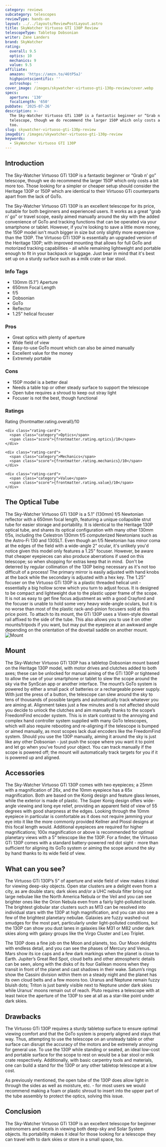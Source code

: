 ```yaml
---
category: reviews
subcategory: telescopes
reviewType: hands-on
layout: ../../layouts/ReviewPostLayout.astro
title: SkyWatcher Virtuoso GTI 130P Review
telescopeType: Tabletop Dobsonian
writer: Zane Landers
brand: SkyWatcher
rating:
  overall: 9.5
  optics: 10
  mechanics: 9
  value: 9.5
affiliate:
  amazon: 'https://amzn.to/46tP5aJ'
  highpointscientific: ''
  astroshop: ''
cover_image: /images/skywatcher-virtuoso-gti-130p-review/cover.webp
specs:
  aperture: '130'
  focalLength: '650'
pubDate: '2025-07-26'
description: >-
  The Sky-Watcher Virtuoso GTi 130P is a fantastic beginner or “Grab n’ go”
  telescope, though we do recommend the larger 150P which only costs a bit more
  too.
slug: skywatcher-virtuoso-gti-130p-review
imageDir: /images/skywatcher-virtuoso-gti-130p-review
keywords:
  - SkyWatcher Virtuoso GTI 130P
---
```


<h2>Introduction</h2>
<p class="highlight">The Sky-Watcher Virtuoso GTi 130P is a fantastic beginner or “Grab n’ go” telescope, though we do recommend the larger 150P which only costs a bit more too. Those looking for a simpler or cheaper setup should consider the Heritage 130P or 150P which are identical to their Virtuoso GTi counterparts apart from the lack of GoTo.</p>

<p>The Sky-Watcher Virtuoso GTi 130P is an excellent telescope for its price, suitable for both beginners and experienced users. It works as a great "grab n’ go" or travel scope, easily aimed manually around the sky with the added convenience of GoTo and tracking functions that can be operated via your smartphone or tablet. However, if you're looking to save a little more money, the 150P model isn't much bigger in size but only slightly more expensive than the 130P. The Virtuoso GTi 130P is essentially an upgraded version of the Heritage 130P; with improved mounting that allows for full GoTo and motorized tracking capabilities - all while remaining lightweight and portable enough to fit in your backpack or luggage. Just bear in mind that it's best set up on a sturdy surface such as a milk crate or bar stool.</p>
<section class="info-tags">
  <h3>Info Tags</h3>
  <ul>
    <li>130mm (5.1”) Aperture</li>
    <li>650mm Focal Length</li>
    <li>f/5</li>
    <li>Dobsonian</li>
    <li>GoTo</li>
    <li>Reflector</li>
    <li>1.25” helical focuser</li>
  </ul>
</section>

<section class="pros-cons">
  <div class="pros-block">
    <h3>Pros</h3>
    <ul>
        <li>Great optics with plenty of aperture</li>
        <li>Wide field of view</li>
        <li>Easy-to-use GoTo mount which can also be aimed manually</li>
        <li>Excellent value for the money</li>
        <li>Extremely portable</li>
    </ul>
  </div>
  <div class="cons-block">
    <h3>Cons</h3>
    <ul>
        <li>150P model is a better deal</li>
        <li>Needs a table top or other steady surface to support the telescope</li>
        <li>Open tube requires a shroud to keep out stray light</li>
        <li>Focuser is not the best, though functional</li>
    </ul>
  </div>
</section>

<section class="ratings">
  <h3>Ratings</h3>
  <div class="ratings-grid">
    <div class="rating-card">
      <span class="category">Rating</span>
      <span class="score">{frontmatter.rating.overall}/10</span>
    </div>

    <div class="rating-card">
      <span class="category">Optics</span>
      <span class="score">{frontmatter.rating.optics}/10</span>
    </div>

    <div class="rating-card">
      <span class="category">Mechanics</span>
      <span class="score">{frontmatter.rating.mechanics}/10</span>
    </div>

    <div class="rating-card">
      <span class="category">Value</span>
      <span class="score">{frontmatter.rating.value}/10</span>
    </div>
  </div>
</section>

<Affiliates affiliate={frontmatter.affiliate} />

<h2>The Optical Tube</h2>
The Sky-Watcher Virtuoso GTi 130P is a 5.1” (130mm) f/5 Newtonian reflector with a 650mm focal length, featuring a unique collapsible strut tube for easier storage and portability. It is identical to the Heritage 130P optical tube, and shares its optical configuration with many other 130mm f/5s, including the Celestron 130mm f/5 computerized Newtonians such as the Astro-Fi 130 and 130SLT. Even though an f/5 Newtonian has minor coma at the edges of the field with a wide-angle 2" ocular, it's unlikely you'd notice given this model only features a 1.25" focuser. However, be aware that cheaper eyepieces can also produce aberrations if used on this telescope; so when shopping for extras keep that in mind. 
Don't be deterred by regular collimation of the 130P being necessary as it's not too difficult of a process! The primary mirror is easily adjusted with hand knobs at the back while the secondary is adjusted with a hex key.
The 1.25” focuser on the Virtuoso GTi 130P is a plastic threaded helical unit - essentially a big hollow screw which you turn to adjust focus. It is designed to be compact and lightweight due to the plastic upper frame of the scope. It is not as easy to get fine focus adjustment as with a good Crayford and the focuser is unable to hold some very heavy wide-angle oculars, but it is no worse than most of the plastic rack-and-pinion focusers sold at this price point.
To attach to its mount, the GTi 130P uses a Vixen-style dovetail rail affixed to the side of the tube. This also allows you to use it on other mounts/tripods if you want, but may put the eyepiece at an awkward angle depending on the orientation of the dovetail saddle on another mount.
<img class="post-image post-image-sm" src="/images/skywatcher-virtuoso-gti-130p-review/mount.webp" alt="Mount"></img>
<h2>Mount</h2>

<p>The Sky-Watcher Virtuoso GTi 130P has a tabletop Dobsonian 
mount based on the Heritage 130P model, with motor drives and clutches added to both axes; 
these can be unlocked for manual aiming of the GTi 130P or tightened to allow the use of your 
smartphone or tablet to slew the scope around the sky via the SynScan app or another interface.
The mount’s GoTo system is powered by either a small pack of batteries or a rechargeable power supply. 
With just the press of a button, the telescope can slew around the sky to tens of thousands of possible 
targets and automatically track whatever you are aiming at. Alignment takes just a few minutes and is not 
affected should you decide to unlock the clutches and aim manually thanks to the scope’s FreedomFind encoder 
system. This is in stark contrast to the annoying and complex hand controller system supplied with many GoTo 
telescopes, which will also require rebooting and re-aligning if the telescope is bumped or aimed manually, 
as most scopes lack dual encoders like the FreedomFind system.
Should you use the 130P manually, aiming it around the sky is just like any other Dobsonian - just push the scope where you want it to point and let go when you’ve found your object. You can track manually if the scope is powered off; the mount will automatically track targets for you if it is powered up and aligned.</p>
<h2>Accessories</h2>

<p>The Sky-Watcher Virtuoso GTi 130P comes with two eyepieces; a 25mm with a magnification of 26x, and the 10mm eyepiece has a 65x magnification. Both are based on the Konig design and feature glass lenses, while the exterior is made of plastic. The Super Konig design offers wide-angle viewing and long eye relief, providing an apparent field of view of 55 degrees with good sharpness at the edges. Looking through the 10mm eyepiece in particular is comfortable as it does not require jamming your eye into it like the more commonly provided Kellner and Plossl designs at this focal length would. Additional eyepieces are required for higher magnifications; 100x magnification or above is recommended for optimal planetary views with a 5” telescope like the 130P.
For a finder, the Virtuoso GTi 130P comes with a standard battery-powered red dot sight - more than sufficient for aligning its GoTo system or aiming the scope around the sky by hand thanks to its wide field of view.</p>
<h2>What can you see?</h2>

<p>The Virtuoso GTi 130P’s 5” of aperture and wide field of view makes it ideal for viewing deep-sky objects. Open star clusters are a delight even from a city, as are double stars; dark skies and/or a UHC nebula filter bring out large nebulae like the North America Nebula or the Veil and you can see brighter ones like the Orion Nebula even from a fairly light-polluted locale. The brightest globular star clusters such as M13 can be resolved into individual stars with the 130P at high magnification, and you can also see a few of the brightest planetary nebulae. Galaxies are fuzzy washed-out smudges for the most part, particularly under light-polluted conditions, but the 130P can show you dust lanes in galaxies like M31 or M82 under dark skies along with galaxy groups like the Virgo Cluster and Leo Triplet.</p>
<p>The 130P does a fine job on the Moon and planets, too. Our Moon delights with endless detail, and you can see the phases of Mercury and Venus. Mars show its ice caps and a few dark markings when the planet is close to Earth. Jupiter’s Great Red Spot, cloud belts and other atmospheric details can be seen, along with the disks of its four Galilean moons when they transit in front of the planet and cast shadows in their wake. Saturn’s rings show the Cassini division within them on a steady night and the planet has its own cloud belts and a few moons too. Uranus and Neptune remain fuzzy bluish dots; Triton is just barely visible next to Neptune under dark skies while Uranus’ moons remain out of reach. Pluto requires a telescope with at least twice the aperture of the 130P to see at all as a star-like point under dark skies.</p>
<h2>Drawbacks</h2>

<p>The Virtuoso GTi 130P requires a sturdy tabletop surface to ensure optimal viewing comfort and that the GoTo system is properly aligned and stays that way. Thus, attempting to use the telescope on an unsteady table or other surface can disrupt the accuracy of the motors and be extremely annoying for general use. To use the 130P while standing or seated, an ideal low-cost and portable surface for the scope to rest on would be a bar stool or milk crate respectively. Additionally, with basic carpentry tools and materials, one can build a stand for the 130P or any other tabletop telescope at a low cost.</p>
<p>As previously mentioned, the open tube of the 130P does allow light in through the sides as well as moisture, etc. - for most users we would recommend making a foam or plastic shroud to insert into the upper part of the tube assembly to protect the optics, solving this issue.</p>
<h2>Conclusion</h2>

<p>The Sky-Watcher Virtuoso GTi 130P is an excellent telescope for beginner astronomers and excels in viewing both deep-sky and Solar System objects. Its portability makes it ideal for those looking for a telescope they can travel with to dark skies or store in a small space, too.</p>

